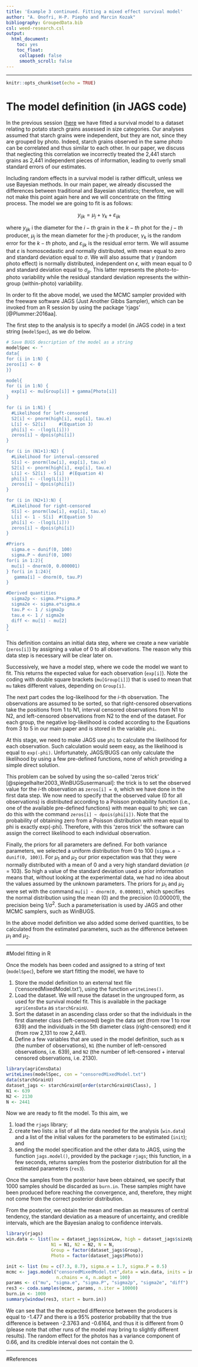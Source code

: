 ```yaml
---
title: 'Example 3 continued. Fitting a mixed effect survival model'
author: "A. Onofri, H-P. Piepho and Marcin Kozak"
bibliography: GroupedData.bib
csl: weed-research.csl
output: 
  html_document:
    toc: yes
    toc_float: 
     collapsed: false
     smooth_scroll: false
---
```



---
   
  

```r
knitr::opts_chunk$set(echo = TRUE)
```


# The model definition (in JAGS code)

In the previous session ([here](https://onofriandreapg.github.io/agriCensData/Example3.html) we have fitted a survival model to a dataset relating to potato starch grains assessed in size categories. Our analyses assumed that starch grains were independent, but they are not, since they are grouped by photo. Indeed, starch grains observed in the same photo can be correlated and thus similar to each other. In our paper, we discuss that neglecting this correlation we incorrectly treated the 2,441 starch grains as 2,441 independent pieces of information, leading to overly small standard errors of our estimates.

Including random effects in a survival model is rather difficult, unless we use Bayesian methods. In our main paper, we already discussed the differences between traditional and Bayesian statistics; therefore, we will not make this point again here and we will concentrate on the fitting process. The model we are going to fit is as follows:

$$ y_{ijk} = \mu_j+ \gamma_k + \varepsilon_{ijk} $$

where $y_{ijk}$ i the diameter for the $i-th$ grain in the $k-th$ phot for the $j-th$ producer, $\mu_j$ is the mean diameter for the j-th producer, $\gamma_k$ is the random error for the $k-th$ photo, and $\varepsilon_{ijk}$ is the residual error term. We will assume that $\varepsilon$ is homoscedastic and normally distributed, with mean equal to zero and standard deviation equal to $\sigma$. We will also assume that $\gamma$ (random photo effect) is normally distributed, independent on $\epsilon$, with mean equal to 0 and standard deviation equal to $\sigma_p$. This latter represents the photo-to-photo variability while the residual standard deviation represents the within-group (within-photo) variability.

In order to fit the above model, we used the MCMC sampler provided with the freeware software JAGS (Just Another Gibbs Sampler), which can be invoked from an R session by using the package 'rjags' [@Plummer:2016aa].

The first step to the analysis is to specify a model (in JAGS code) in a text string (`modelSpec`), as we do below.


```r
# Save BUGS description of the model as a string
modelSpec <- "
data{
for (i in 1:N) {
zeros[i] <- 0
}}

model{
for (i in 1:N) {
  exp[i] <- mu[Group[i]] + gamma[Photo[i]]
}

for (i in 1:N1) {
  #Likelihood for left-censored
  S2[i] <- pnorm(high[i], exp[i], tau.e)
  L[i] <- S2[i]     #(Equation 3)       
  phi[i] <- -(log(L[i]))
  zeros[i] ~ dpois(phi[i])    
}

for (i in (N1+1):N2) {
  #Likelihood for interval-censored
  S[i] <- pnorm(low[i], exp[i], tau.e)
  S2[i] <- pnorm(high[i], exp[i], tau.e)
  L[i] <- S2[i] - S[i]  #(Equation 4)      
  phi[i] <- -(log(L[i]))
  zeros[i] ~ dpois(phi[i])    
}

for (i in (N2+1):N) {
  #Likelihood for right-censored
  S[i] <- pnorm(low[i], exp[i], tau.e)
  L[i] <- 1 - S[i]  #(Equation 5)      
  phi[i] <- -(log(L[i]))
  zeros[i] ~ dpois(phi[i])    
}

#Priors
  sigma.e ~ dunif(0, 100)
  sigma.P ~ dunif(0, 100)
for(i in 1:2){
  mu[i] ~ dnorm(0, 0.000001)
} for(i in 1:24){
   gamma[i] ~ dnorm(0, tau.P)
}

#Derived quantities
  sigma2p <- sigma.P*sigma.P
  sigma2e <- sigma.e*sigma.e
  tau.P <- 1 / sigma2p
  tau.e <- 1 / sigma2e
  diff <- mu[1] - mu[2]
}
"
```


This definition contains an initial data step, where we create a new variable (`zeros[i]`) by assigning a value of 0 to all observations. The reason why this data step is necessary will be clear later on.

Successively, we have a model step, where we code the model we want to fit. This returns the expected value for each observation (`exp[i]`). Note the coding with double square brackets (`mu[Group[i]]`) that is used to mean that `mu` takes different values, depending on `Group[i]`. 

The next part codes the log-likelihood for the $i$-th observation. The observations are assumed to be sorted, so that right-censored observations take the positions from 1 to N1, interval censored observations from N1 to N2, and left-censored observations from N2 to the end of the dataset. For each group, the negative log-likelihood is coded according to the Equations from 3 to 5 in our main paper and is stored in the variable `phi`. 

At this stage, we need to make JAGS use `phi` to calculate the likelihood for each observation. Such calculation would seem easy, as the likelihood is equal to `exp(-phi)`. Unfortunately, JAGS/BUGS can only calculate the likelihood by using a few pre-defined functions, none of which providing a simple direct solution.

This problem can be solved by using the so-called 'zeros trick' [@spiegelhalter2003_WinBUGSusermanual]: the trick is to set the observed value for the $i$-th observation as `zeros[i] = 0`, which we have done in the first data step. We now need to specify that the observed value (0 for all observations) is distributed according to a Poisson probability function (i.e., one of the available pre-defined functions) with mean equal to phi; we can do this with the command `zeros[i] ~ dpois(phi[i])`. Note that the probability of obtaining zero from a Poisson distribution with mean equal to phi is exactly exp(-phi). Therefore, with this 'zeros trick' the software can assign the correct likelihood to each individual observation.

Finally, the priors for all parameters are defined. For both variance parameters, we selected a uniform distribution from 0 to 100 (`sigma.e ~ dunif(0, 100)`). For $\mu_1$ and $\mu_2$ our prior expectation was that they were normally distributed with a mean of 0 and a very high standard deviation ($\sigma$ = 103). So high a value of the standard deviation used a prior information means that, without looking at the experimental data, we had no idea about the values assumed by the unknown parameters. The priors for $\mu_1$ and $\mu_2$ were set with the command `mu[i] ~ dnorm(0, 0.000001)`, which specifies the normal distribution using the mean (0) and the precision (0.000001), the precision being $1/\sigma^2$. Such a parameterisation is used by JAGS and other MCMC samplers, such as WinBUGS.

In the above model definition we also added some derived quantities, to be calculated from the estimated parameters, such as the difference between $\mu_1$ and $\mu_2$.

---

#Model fitting in R

Once the models has been coded and assigned to a string of text (`modelSpec`), before we start fitting the model, we have to

1. Store the model definition to an external text file ('censoredMixedModel.txt'), using the function `writeLines()`.
2. Load the dataset. We will reuse the dataset in the ungrouped form, as used for the survival model fit. This is available in the package `agriCensData` as `starchGrainU`.
3. Sort the dataset in an ascending class order so that the individuals in the first diameter class (left-censored) begin the data set (from row 1 to row 639) and the individuals in the 5th diameter class (right-censored) end it (from row 2,131 to row 2,441).
4. Define a few variables that are used in the model definition, such as `N` (the number of observations), `N1` (the number of left-censored observations, i.e. 639), and `N2` (the number of left-censored + interval censored observations, i.e. 2130).

```r
library(agriCensData)
writeLines(modelSpec, con = "censoredMixedModel.txt")
data(starchGrainU)
dataset_jags <- starchGrainU[order(starchGrainU$Class), ]
N1 <- 639
N2 <- 2130
N <- 2441

```


Now we are ready to fit the model. To this aim, we

1. load the `rjags` library;
2. create two lists: a list of all the data needed for the analysis (`win.data`) and a list of the initial values for the parameters to be estimated (`init`); and
3. sending the model specification and the other data to JAGS, using the function `jags.model()`, provided by the package `rjags`; this function, in a few seconds, returns samples from the posterior distribution for all the estimated parameters (`res3`).

Once the samples from the posterior have been obtained, we specify that 1000 samples should be discarded as `burn.in`. These samples might have been produced before reaching the convergence, and, therefore, they might not come from the correct posterior distribution. 

From the posterior, we obtain the mean and median as measures of central tendency, the standard deviation as a measure of uncertainty, and credible intervals, which are the Bayesian analog to confidence intervals.

```r
library(rjags)
win.data <- list(low = dataset_jags$sizeLow, high = dataset_jags$sizeUp, 
                 N1 = N1, N2 = N2, N = N, 
                 Group = factor(dataset_jags$Group),
                 Photo = factor(dataset_jags$Photo))

init <- list (mu = c(7.3, 8.7), sigma.e = 1.7, sigma.P = 0.5)
mcmc <- jags.model("censoredMixedModel.txt",data = win.data, inits = init, 
                   n.chains = 4, n.adapt = 100)
params <- c("mu", "sigma.e", "sigma.P", "sigma2p", "sigma2e", "diff")
res3 <- coda.samples(mcmc, params, n.iter = 10000)
burn.in <- 1000
summary(window(res3, start = burn.in))
```

We can see that the the expected difference between the producers is equal to -1.477 and there is a 95% posterior probability that the true difference is between -2.3763 and -0.6164, and thus it is different from 0 (please note that other runs of the model may bring to slightly different results). The random effect for the photos has a variance component of 0.66, and its credible interval does not contain the 0.

---

#References
